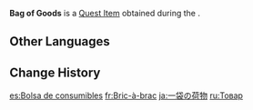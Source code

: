 {{Item Infobox
|id           = 100314
|image        = Item Parcel.png
|type         = Quest Items
|description  = A bag that is quite heavy. Once picked up, you can't help but think of asking someone else for a hand.
|source1      = Given during ''[[Dr. Livingstone's Transport Request]]''
}}
'''Bag of Goods''' is a [[Quest Item]] obtained during the {{Quest|Dr. Livingstone's Transport Request}}.

==Other Languages==
{{Other Languages
|default_hidden = 1
|en      = Bag of Goods
|zhs     = 一袋货物
|zhs_rm  = Yí Dài Huòwù
|zht     = 一袋貨物
|zht_rm  = Yí Dài Huòwù
|ja      = 一袋の荷物
|ja_rm   = Hitofukuro no Nimotsu
|ko      = 화물 한 포대
|es      = Bolsa de consumibles
|fr      = Bric-à-brac
|ru      = Товар
|th      = ถุงสินค้า
|th_rm   = Thung Sinkha
|vi      = Một túi hàng
|de      = Gütersack
|id      = Tas Barang
|pt      = Sacola de Consumíveis
|tr      = Çanta Dolusu Eşya
|it      = Borsa di oggetti vari
}}

==Change History==
{{Change History|1.0}}

[[es:Bolsa de consumibles]]
[[fr:Bric-à-brac]]
[[ja:一袋の荷物]]
[[ru:Товар]]